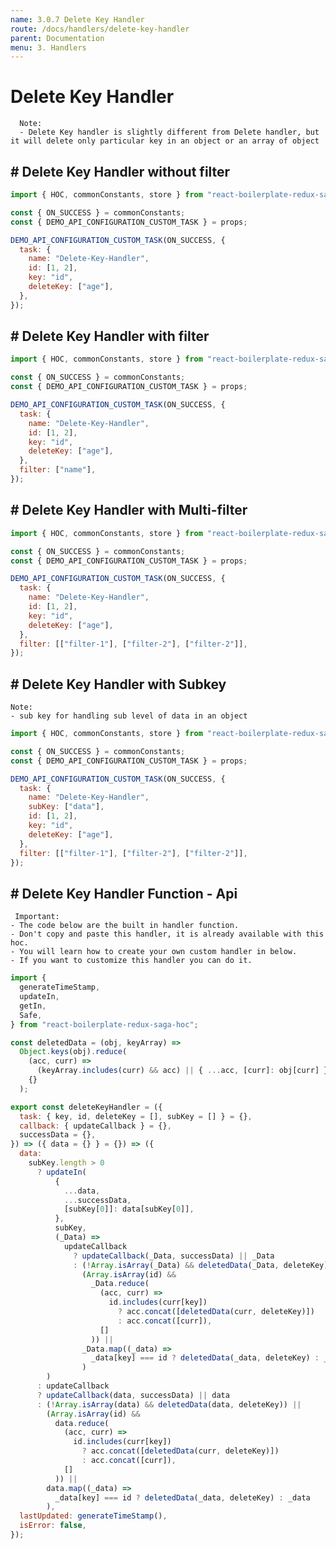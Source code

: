 ```yaml
---
name: 3.0.7 Delete Key Handler
route: /docs/handlers/delete-key-handler
parent: Documentation
menu: 3. Handlers
---
```


# Delete Key Handler

      Note:
      - Delete Key handler is slightly different from Delete handler, but it will delete only particular key in an object or an array of object

## # Delete Key Handler without filter

```javascript {.line-numbers}
import { HOC, commonConstants, store } from "react-boilerplate-redux-saga-hoc";

const { ON_SUCCESS } = commonConstants;
const { DEMO_API_CONFIGURATION_CUSTOM_TASK } = props;

DEMO_API_CONFIGURATION_CUSTOM_TASK(ON_SUCCESS, {
  task: {
    name: "Delete-Key-Handler",
    id: [1, 2],
    key: "id",
    deleteKey: ["age"],
  },
});
```

## # Delete Key Handler with filter

```javascript {.line-numbers}
import { HOC, commonConstants, store } from "react-boilerplate-redux-saga-hoc";

const { ON_SUCCESS } = commonConstants;
const { DEMO_API_CONFIGURATION_CUSTOM_TASK } = props;

DEMO_API_CONFIGURATION_CUSTOM_TASK(ON_SUCCESS, {
  task: {
    name: "Delete-Key-Handler",
    id: [1, 2],
    key: "id",
    deleteKey: ["age"],
  },
  filter: ["name"],
});
```

## # Delete Key Handler with Multi-filter

```javascript {.line-numbers}
import { HOC, commonConstants, store } from "react-boilerplate-redux-saga-hoc";

const { ON_SUCCESS } = commonConstants;
const { DEMO_API_CONFIGURATION_CUSTOM_TASK } = props;

DEMO_API_CONFIGURATION_CUSTOM_TASK(ON_SUCCESS, {
  task: {
    name: "Delete-Key-Handler",
    id: [1, 2],
    key: "id",
    deleteKey: ["age"],
  },
  filter: [["filter-1"], ["filter-2"], ["filter-2"]],
});
```

## # Delete Key Handler with Subkey

    Note:
    - sub key for handling sub level of data in an object

```javascript {.line-numbers}
import { HOC, commonConstants, store } from "react-boilerplate-redux-saga-hoc";

const { ON_SUCCESS } = commonConstants;
const { DEMO_API_CONFIGURATION_CUSTOM_TASK } = props;

DEMO_API_CONFIGURATION_CUSTOM_TASK(ON_SUCCESS, {
  task: {
    name: "Delete-Key-Handler",
    subKey: ["data"],
    id: [1, 2],
    key: "id",
    deleteKey: ["age"],
  },
  filter: [["filter-1"], ["filter-2"], ["filter-2"]],
});
```

## # Delete Key Handler Function - Api

     Important:
    - The code below are the built in handler function.
    - Don't copy and paste this handler, it is already available with this hoc.
    - You will learn how to create your own custom handler in below.
    - If you want to customize this handler you can do it.

```javascript {.line-numbers}
import {
  generateTimeStamp,
  updateIn,
  getIn,
  Safe,
} from "react-boilerplate-redux-saga-hoc";

const deletedData = (obj, keyArray) =>
  Object.keys(obj).reduce(
    (acc, curr) =>
      (keyArray.includes(curr) && acc) || { ...acc, [curr]: obj[curr] },
    {}
  );

export const deleteKeyHandler = ({
  task: { key, id, deleteKey = [], subKey = [] } = {},
  callback: { updateCallback } = {},
  successData = {},
}) => ({ data = {} } = {}) => ({
  data:
    subKey.length > 0
      ? updateIn(
          {
            ...data,
            ...successData,
            [subKey[0]]: data[subKey[0]],
          },
          subKey,
          (_Data) =>
            updateCallback
              ? updateCallback(_Data, successData) || _Data
              : (!Array.isArray(_Data) && deletedData(_Data, deleteKey)) ||
                (Array.isArray(id) &&
                  _Data.reduce(
                    (acc, curr) =>
                      id.includes(curr[key])
                        ? acc.concat([deletedData(curr, deleteKey)])
                        : acc.concat([curr]),
                    []
                  )) ||
                _Data.map((_data) =>
                  _data[key] === id ? deletedData(_data, deleteKey) : _data
                )
        )
      : updateCallback
      ? updateCallback(data, successData) || data
      : (!Array.isArray(data) && deletedData(data, deleteKey)) ||
        (Array.isArray(id) &&
          data.reduce(
            (acc, curr) =>
              id.includes(curr[key])
                ? acc.concat([deletedData(curr, deleteKey)])
                : acc.concat([curr]),
            []
          )) ||
        data.map((_data) =>
          _data[key] === id ? deletedData(_data, deleteKey) : _data
        ),
  lastUpdated: generateTimeStamp(),
  isError: false,
});
```
